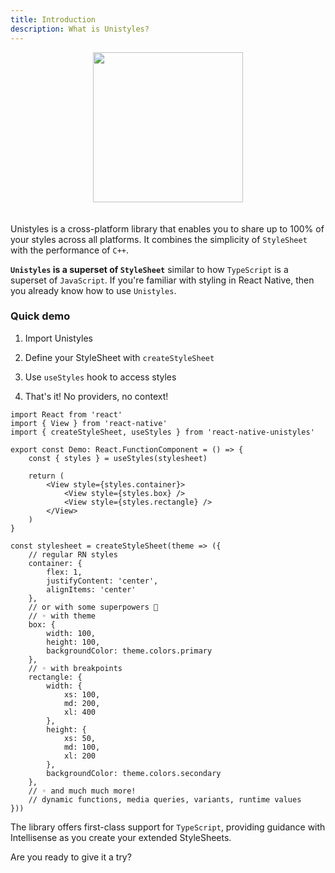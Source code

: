 ```yaml
---
title: Introduction
description: What is Unistyles?
---
```



<div style="display:flex;justify-content:center;flex-direction:column;align-items:center;">
    <img
        src={Logo.src}
        style="height: 240px;width:240px;margin-bottom:20px;"
    />
</div>

Unistyles is a cross-platform library that enables you to share up to 100% of your styles across all platforms.
It combines the simplicity of `StyleSheet` with the performance of `C++`.

**`Unistyles` is a superset of `StyleSheet`** similar to how `TypeScript` is a superset of `JavaScript`.
If you're familiar with styling in React Native, then you already know how to use `Unistyles`.


### Quick demo


<Steps>

1. Import Unistyles

2. Define your StyleSheet with `createStyleSheet`

3. Use `useStyles` hook to access styles

4. That's it! No providers, no context!

</Steps>


```tsx title="Demo.tsx"  /import.*unistyles'/ /const { styles }.*/ /const stylesheet.*/
import React from 'react'
import { View } from 'react-native'
import { createStyleSheet, useStyles } from 'react-native-unistyles'

export const Demo: React.FunctionComponent = () => {
    const { styles } = useStyles(stylesheet)

    return (
        <View style={styles.container}>
            <View style={styles.box} />
            <View style={styles.rectangle} />
        </View>
    )
}

const stylesheet = createStyleSheet(theme => ({
    // regular RN styles
    container: {
        flex: 1,
        justifyContent: 'center',
        alignItems: 'center'
    },
    // or with some superpowers 🦄
    // ◦ with theme
    box: {
        width: 100,
        height: 100,
        backgroundColor: theme.colors.primary
    },
    // ◦ with breakpoints
    rectangle: {
        width: {
            xs: 100,
            md: 200,
            xl: 400
        },
        height: {
            xs: 50,
            md: 100,
            xl: 200
        },
        backgroundColor: theme.colors.secondary
    },
    // ◦ and much much more!
    // dynamic functions, media queries, variants, runtime values
}))
```

The library offers first-class support for `TypeScript`, providing guidance with Intellisense as you create your extended StyleSheets.

Are you ready to give it a try?
